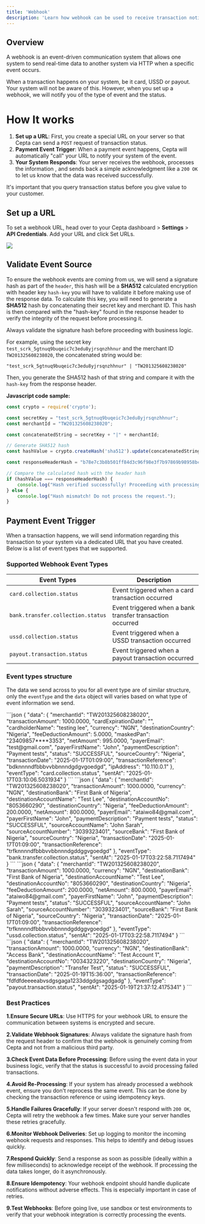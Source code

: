 ```yaml
---
title: 'Webhook'
description: 'Learn how webhook can be used to receive transaction notifications'
---
```


## Overview

A webhook is an event-driven communication system that allows one system to send real-time data to another system via HTTP when a specific event occurs.

<Info>
  When a transaction happens on your system, be it card, USSD or payout. Your system will not be aware of this. However, when you set up a webhook, we will notify you of the type of event and the status.
</Info>

# How It works
 
1. **Set up a URL**: First, you create a special URL on your server so that Cepta can send a `POST` request of transaction status. 
2. **Payment Event Trigger**: When a payment event happens, Cepta will automatically "call" your URL to notify your system of the event.
3. **Your System Responds**: Your server receives the webhook, processes the information , and sends back a simple acknowledgment like a `200 OK` to let us know that the data was received successfully.

<Note>
  It's important that you query transaction status before you give value to your customer.
</Note>

## Set up a URL

To set a webhook URL, head over to your Cepta dashboard > **Settings** > **API Credentials**. Add your URL and click Set URLs.

<Frame caption="Set webhook URL">
  <img src="/images/webhook.png" style={{ borderRadius: '0.5rem' }} loading="lazy" />
</Frame>

## Validate Event Source
To ensure the webhook events are coming from us, we will send a signature hash as part of the  `header`, this hash will be a **SHA512** calculated encryption with header key `hash-key` you will have to validate it before making use of the response data.
To calculate this key, you will need to generate a **SHA512** hash by concatenating their secret key and merchant ID. This hash is then compared with the "hash-key" found in the response header to verify the integrity of the request before processing it.

<Warning>   
  Always validate the signature hash before proceeding with business logic.
</Warning>

For example, using the secret key `test_scrk_5gtnuq9buqeic7c3edu8yjrsqnzhhnur` and the merchant ID `TW201325608238020`, the concatenated string would be:

`"test_scrk_5gtnuq9buqeic7c3edu8yjrsqnzhhnur" | "TW201325608238020"`

Then, you generate the SHA512 hash of that string and compare it with the `hash-key` from the response header.

**Javascript code sample:**

```javascript
const crypto = require('crypto');

const secretKey = "test_scrk_5gtnuq9buqeic7c3edu8yjrsqnzhhnur";
const merchantId = "TW201325608238020";

const concatenatedString = secretKey + "|" + merchantId;

// Generate SHA512 hash
const hashValue = crypto.createHash('sha512').update(concatenatedString).digest('hex');

const responseHeaderHash = "b78e7c3b8b501ff84d3c96f98e3f7b97869b98958bce15b5cd14b9e7a03e5852";

// Compare the calculated hash with the header hash
if (hashValue === responseHeaderHash) {
    console.log("Hash verified successfully! Proceeding with processing.");
} else {
    console.log("Hash mismatch! Do not process the request.");
}
```

## Payment Event Trigger

When a transaction happens, we will send information regarding this transaction to your system via a dedicated URL that you have created. Below is a list of event types that we supported.

### Supported Webhook Event Types

| Event Types                                | Description                                        |
| -------------------------------------------|----------------------------------------------------|
| `card.collection.status`                   |  Event triggered when a card transaction occurred  |
| `bank.transfer.collection.status`          |  Event triggered when a bank transfer transaction occurred  |
| `ussd.collection.status`                   |  Event triggered when a USSD transaction occurred  |
| `payout.transaction.status`                |  Event triggered when a payout transaction occurred  |

### Event types structure

The data we send across to you for all event type are of similar structure, only the  `eventType` and the `data` object will varies based on what type of event information we send.

<Tabs>
  <Tab title="Card transaction status">
    ```json
        {
            "data": {
                "merchantId": "TW201325608238020",
                "transactionAmount": 1000.0000,
                "cardExpirationDate": "",
                "cardholderName": "testing lee",
                "currency": "NGN",
                "destinationCountry": "Nigeria",
                "feeDeductionAmount": 5.0000,
                "maskedPan": "23409857****3353",
                "netAmount": 995.0000,
                "payerEmail": "test@gmail.com",
                "payerFirstName": "John",
                "paymentDescription": "Payment tests",
                "status": "SUCCESSFUL",
                "sourceCountry": "Nigeria",
                "transactionDate": "2025-01-17T01:09:00",
                "transactionReference": "bdknnnndfbbbvvbbnnndgdgvgoedgd",
                "ipAddress": "10.110.0.1"
            },
            "eventType": "card.collection.status",
            "sentAt": "2025-01-17T03:10:06.5031934"
        }     
    ```
  </Tab>
  <Tab title="Bank transaction status">
  ```json
    {
        "data": {
            "merchantId": "TW201325608238020",
            "transactionAmount": 1000.0000,
            "currency": "NGN",
            "destinationBank": "First Bank of Nigeria",
            "destinationAccountName": "Test Lee",
            "destinationAccountNo": "8053660290",
            "destinationCountry": "Nigeria",
            "feeDeductionAmount": 200.0000,
            "netAmount": 800.0000,
            "payerEmail": "ataiwo84@gmail.com",
            "payerFirstName": "John",
            "paymentDescription": "Payment tests",
            "status": "SUCCESSFUL",
            "sourceAccountName": "John Sarah",
            "sourceAccountNumber": "3039323401",
            "sourceBank": "First Bank of Nigeria",
            "sourceCountry": "Nigeria",
            "transactionDate": "2025-01-17T01:09:00",
            "transactionReference": "trfknnnndfbbbvvbbnnndgddggvgoedgd"
        },
        "eventType": "bank.transfer.collection.status",
        "sentAt": "2025-01-17T03:22:58.7117494"
    }
  ```
  </Tab>
  <Tab title="USSD transaction status">
  ```json
    {
        "data": {
            "merchantId": "TW201325608238020",
            "transactionAmount": 1000.0000,
            "currency": "NGN",
            "destinationBank": "First Bank of Nigeria",
            "destinationAccountName": "Test Lee",
            "destinationAccountNo": "8053660290",
            "destinationCountry": "Nigeria",
            "feeDeductionAmount": 200.0000,
            "netAmount": 800.0000,
            "payerEmail": "ataiwo84@gmail.com",
            "payerFirstName": "John",
            "paymentDescription": "Payment tests",
            "status": "SUCCESSFUL",
            "sourceAccountName": "John Sarah",
            "sourceAccountNumber": "3039323401",
            "sourceBank": "First Bank of Nigeria",
            "sourceCountry": "Nigeria",
            "transactionDate": "2025-01-17T01:09:00",
            "transactionReference": "trfknnnndfbbbvvbbnnndgddggvgoedgd"
        },
        "eventType": "ussd.collection.status",
        "sentAt": "2025-01-17T03:22:58.7117494"
    }
  ```
  </Tab>
  <Tab title="Payout transaction status">
  ```json
    {
        "data": {
            "merchantId": "TW201325608238020",
            "transactionAmount": 1000.0000,
            "currency": "NGN",
            "destinationBank": "Access Bank",
            "destinationAccountName": "Test Account 1",
            "destinationAccountNo": "0034323220",
            "destinationCountry": "Nigeria",
            "paymentDescription": "Transfer Test",
            "status": "SUCCESSFUL",
            "transactionDate": "2025-01-19T15:36:00",
            "transactionReference": "fdfdfdeeeeabvsdgsgaga1233ddgdgsagdgadg"
        },
        "eventType": "payout.transaction.status",
        "sentAt": "2025-01-19T21:37:12.4175341"
    }
  ```
  </Tab>
</Tabs>


### Best Practices

**1.Ensure Secure URLs**: Use HTTPS for your webhook URL to ensure the communication between systems is encrypted and secure.

**2.Validate Webhook Signatures**: Always validate the signature hash from the request header to confirm that the webhook is genuinely coming from Cepta and not from a malicious third party.

**3.Check Event Data Before Processing**: Before using the event data in your business logic, verify that the status is successful to avoid processing failed transactions.

**4.Avoid Re-Processing**: If your system has already processed a webhook event, ensure you don't reprocess the same event. This can be done by checking the transaction reference or using idempotency keys.

**5.Handle Failures Gracefully**: If your server doesn't respond with `200 OK`, Cepta will retry the webhook a few times. Make sure your server handles these retries gracefully.

**6.Monitor Webhook Deliveries**: Set up logging to monitor the incoming webhook requests and responses. This helps to identify and debug issues quickly.

**7.Respond Quickly**: Send a response as soon as possible (ideally within a few milliseconds) to acknowledge receipt of the webhook. If processing the data takes longer, do it asynchronously.

**8.Ensure Idempotency**: Your webhook endpoint should handle duplicate notifications without adverse effects. This is especially important in case of retries.

**9.Test Webhooks**: Before going live, use sandbox or test environments to verify that your webhook integration is correctly processing the events.